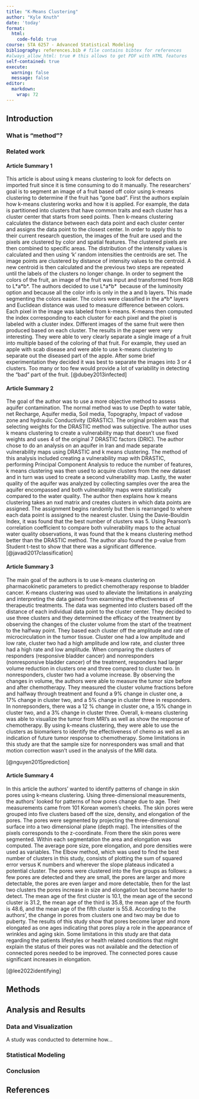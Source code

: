 ```yaml
---
title: "K-Means Clustering"
author: "Kyle Knuth"
date: 'today'
format:
  html:
    code-fold: true
course: STA 6257 - Advanced Statistical Modeling
bibliography: references.bib # file contains bibtex for references
#always_allow_html: true # this allows to get PDF with HTML features
self-contained: true
execute: 
  warning: false
  message: false
editor: 
  markdown: 
    wrap: 72
---
```


## Introduction

### What is "method"?

### Related work

#### Article Summary 1

This article is about using k means clustering to look for defects on
imported fruit since it is time consuming to do it manually. The
researchers’ goal is to segment an image of a fruit based off color
using k-means clustering to determine if the fruit has “gone bad”. First
the authors explain how k-means clustering works and how it is applied.
For example, the data is partitioned into clusters that have common
traits and each cluster has a cluster center that starts from seed
points. Then k-means clustering calculates the distance between each
data point and each cluster center and assigns the data point to the
closest center. In order to apply this to their current research
question, the images of the fruit are used and the pixels are clustered
by color and spatial features. The clustered pixels are then combined to
specific areas. The distribution of the intensity values is calculated
and then using ‘k’ random intensities the centroids are set. The image
points are clustered by distance of intensity values to the centroid. A
new centroid is then calculated and the previous two steps are repeated
until the labels of the clusters no longer change. In order to segment
the colors of the fruit, an image of the fruit was input and transformed
from RGB to L\*a\*b\*. The authors decided to use L\*a\*b\*  because of
the luminosity option and because all the color info is only in the a
and b layers. This made segmenting the colors easier. The colors were
classified in the a\*b\* layers and Euclidean distance was used to
measure difference between colors. Each pixel in the image was labeled
from k-means. K-means then computed the index corresponding to each
cluster for each pixel and the pixel is labeled with a cluster index.
Different images of the same fruit were then produced based on each
cluster. The results in the paper were very interesting. They were able
to very clearly separate a single image of a fruit into multiple based
of the coloring of that fruit. For example, they used an apple with scab
disease and were able to use k-means clustering to separate out the
diseased part of the apple. After some brief experimentation they
decided it was best to separate the images into 3 or 4 clusters. Too
many or too few would provide a lot of variability in detecting the
“bad” part of the fruit. [@dubey2013infected]

#### Article Summary 2

The goal of the author was to use a more objective method to assess
aquifer contamination. The normal method was to use Depth to water
table, net Recharge, Aquifer media, Soil media, Topography, Impact
of vadose zone and hydraulic Conductivity (DRASTIC). The original
problem was that selecting weights for the DRASTIC method was
subjective. The author uses k means clustering to create a vulnerability
map that doesn’t use fixed weights and uses 4 of the original 7 DRASTIC
factors (DRIC). The author chose to do an analysis on an aquifer in Iran
and made separate vulnerability maps using DRASTIC and k means
clustering. The method of this analysis included creating a
vulnerability map with DRASTIC, performing Principal Component Analysis
to reduce the number of features, k means clustering was then used to
acquire clusters from the new dataset and in turn was used to create a
second vulnerability map. Lastly, the water quality of the aquifer was
analyzed by collecting samples over the area the aquifer encompassed and
both vulnerability maps were statistically compared to the water
quality. The author then explains how k means clustering takes an nxd
matrix and creates clusters in which data points are assigned. The
assignment begins randomly but then is rearranged to where each data
point is assigned to the nearest cluster. Using the Davie-Bouldin Index,
it was found that the best number of clusters was 5. Using Pearson’s
correlation coefficient to compare both vulnerability maps to the actual
water quality observations, it was found that the k means clustering
method better than the DRASTIC method. The author also found the p-value
from Student t-test to show that there was a significant difference.
[@javadi2017classification]

#### Article Summary 3

The main goal of the authors is to use k-means clustering on
pharmacokinetic parameters to predict chemotherapy response to bladder
cancer. K-means clustering was used to alleviate the limitations in
analyzing and interpreting the data gained from examining the
effectiveness of therapeutic treatments. The data was segmented into
clusters based off the distance of each individual data point to the
cluster center. They decided to use three clusters and they determined
the efficacy of the treatment by observing the changes of the cluster
volume from the start of the treatment to the halfway point. They based
each cluster off the amplitude and rate of microcirculation in the tumor
tissue. Cluster one had a low amplitude and low rate, cluster two had a
high amplitude and low rate, and cluster three had a high rate and low
amplitude. When comparing the clusters of responders (responsive bladder
cancer) and nonresponders (nonresponsive bladder cancer) of the
treatment, responders had larger volume reduction in clusters one and
three compared to cluster two. In nonresponders, cluster two had a
volume increase. By observing the changes in volume, the authors were
able to measure the tumor size before and after chemotherapy. They
measured the cluster volume fractions before and halfway through
treatment and found a 9% change in cluster one, a 17% change in cluster
two, and a 5% change in cluster three in responders. In nonrepsonders,
there was a 12 % change in cluster one, a 15% change in cluster two, and
a 3% change in cluster three. Overall, k-means clustering was able to
visualize the tumor from MRI’s as well as show the response of
chemotherapy. By using k-means clustering, they were able to use the
clusters as biomarkers to identify the effectiveness of chemo as well as
an indication of future tumor response to chemotherapy. Some limitations
in this study are that the sample size for nonresponders was small and
that motion correction wasn’t used in the analysis of the MRI data.

[@nguyen2015prediction]

#### Article Summary 4

In this article the authors’ wanted to identify patterns of change in
skin pores using k-means clustering. Using three-dimensional
measurements, the authors’ looked for patterns of how pores change due
to age. Their measurements came from 101 Korean women’s cheeks. The skin
pores were grouped into five clusters based off the size, density, and
elongation of the pores. The pores were segmented by projecting the
three-dimensional surface into a two dimensional plane (depth map). The
intensities of the pixels corresponds to the z-coordinate. From there
the skin pores were segmented. Within each segmentation the area and
elongation was computed. The average pore size, pore elongation, and
pore densities were used as variables. The Elbow method, which was used
to find the best number of clusters in this study, consists of plotting
the sum of squared error versus K numbers and wherever the slope
plateaus indicated a potential cluster. The pores were clustered into
the five groups as follows: a few pores are detected and they are small,
the pores are larger and more detectable, the pores are even larger and
more detectable, then for the last two clusters the pores increase in
size and elongation but become harder to detect. The mean age of the
first cluster is 10.1, the mean age of the second cluster is 31.2, the
mean age of the third is 35.8, the mean age of the fourth is 48.6, and
the mean age of the fifth cluster is 55.8. According to the authors’,
the change in pores from clusters one and two may be due to puberty. The
results of this study show that pores become larger and more elongated
as one ages indicating that pores play a role in the appearance of
wrinkles and aging skin. Some limitations in this study are that data
regarding the patients lifestyles or health related conditions that
might explain the status of their pores was not available and the
detection of connected pores needed to be improved. The connected pores
cause significant increases in elongation.

[@lee2022identifying]

## Methods

## Analysis and Results

### Data and Visualization

A study was conducted to determine how...

### Statistical Modeling

### Conclusion

## References
